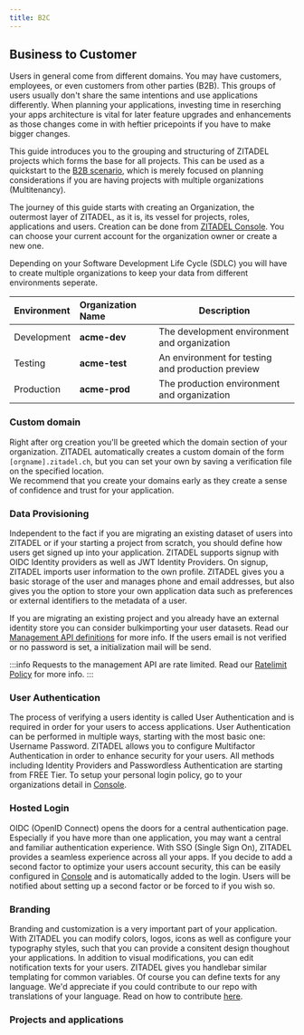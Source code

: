 ```yaml
---
title: B2C
---
```


## Business to Customer

Users in general come from different domains. You may have customers, employees, or even customers from other parties (B2B). 
This groups of users usually don't share the same intentions and use applications differently.
When planning your applications, investing time in reserching your apps architecture is vital for later feature upgrades and enhancements as those changes come in with heftier pricepoints if you have to make bigger changes.

This guide introduces you to the grouping and structuring of ZITADEL projects which forms the base for all projects. This can be used as a quickstart to the [B2B scenario](./b2b), which is merely focused on planning considerations if you are having projects with multiple organizations (Multitenancy).

The journey of this guide starts with creating an Organization, the outermost layer of ZITADEL, as it is, its vessel for projects, roles, applications and users.
Creation can be done from [ZITADEL Console](https://console.zitadel.ch/org/create). You can choose your current account for the organization owner or create a new one.

Depending on your Software Development Life Cycle (SDLC) you will have to create multiple organizations to keep your data from different environments seperate.

| Environment | Organization Name     | Description             |
| :---------- | :-------------------- | ----------------------- |
| Development | **acme-dev**          | The development environment and organization |
| Testing     | **acme-test**         | An environment for testing and production preview |
| Production  | **acme-prod**         | The production environment and organization |

### Custom domain

Right after org creation you'll be greeted which the domain section of your organization. ZITADEL automatically creates a custom domain of the form `[orgname].zitadel.ch`, but you can set your own by saving a verification file on the specified location.  
We recommend that you create your domains early as they create a sense of confidence and trust for your application.

### Data Provisioning

Independent to the fact if you are migrating an existing dataset of users into ZITADEL or if your starting a project from scratch, you should define how users get signed up into your application.
ZITADEL supports signup with OIDC Identity providers as well as JWT Identity Providers. On signup, ZITADEL imports user information to the own profile.
ZITADEL gives you a basic storage of the user and manages phone and email addresses, but also gives you the option to store your own application data such as preferences or external identifiers to the metadata of a user.

If you are migrating an existing project and you already have an external identity store you can consider bulkimporting your user datasets.
Read our [Management API definitions](../../apis/proto/management#importhumanuser) for more info. If the users email is not verified or no password is set, a initialization mail will be send. 

:::info
Requests to the management API are rate limited. Read our [Ratelimit Policy](../../legal/rate-limit-policy) for more info.
:::

<!-- If you are migrating an existing project and you already have an external identity store you can consider following options:

- ZITADEL as Identity store
- use an external Identity store
- migrate users from your existing data store to ZITADEL
- Federated Login -->


### User Authentication

The process of verifying a users identity is called User Authentication and is required in order for your users to access applications.
User Authentication can be performed in multiple ways, starting with the most basic one: Username Password. 
ZITADEL allows you to configure Multifactor Authentication in order to enhance security for your users. All methods including Identity Providers and Passwordless Authentication are starting from FREE Tier.
To setup your personal login policy, go to your organizations detail in [Console](https://console.zitadel.ch/org).

### Hosted Login

OIDC (OpenID Connect) opens the doors for a central authentication page. Especially if you have more than one application, you may want a central and familiar authentication experience. With SSO (Single Sign On), ZITADEL provides a seamless experience across all your apps.
If you decide to add a second factor to optimize your users account security, this can be easily configured in [Console](https://console.zitadel.ch/org) and is automatically added to the login. Users will be notified about setting up a second factor or be forced to if you wish so. 

### Branding

Branding and customization is a very important part of your application. With ZITADEL you can modify colors, logos, icons as well as configure your typography styles, such that you can provide a consitent design thoughout your applications.
In addition to visual modifications, you can edit notification texts for your users. ZITADEL gives you handlebar similar templating for common variables. Of course you can define texts for any language.
We'd appreciate if you could contribute to our repo with translations of your language. Read on how to contribute [here](../../guides/customization/texts).

### Projects and applications

